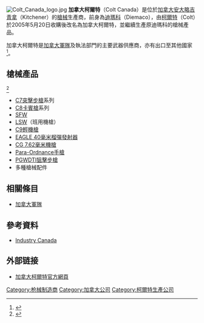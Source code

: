 [[File:Colt_Canada_logo.jpg|thumb]]
{{noteTA
|G1=軍事
|G2=長度單位
|G3=Firearms
}}
'''加拿大柯爾特'''（Colt Canada）是位於[[加拿大|加拿大]][[安大略省|安大略]][[吉青拿|吉青拿]]（Kitchener）的[[槍械|槍械]]生產商，前身為[[迪瑪科|迪瑪科]]（Diemaco），由[[柯爾特|柯爾特]]（Colt）於2005年5月20日收購後改名為加拿大柯爾特，並繼續生產原迪瑪科的槍械產品。

加拿大柯爾特是[[加拿大軍隊|加拿大軍隊]]及執法部門的主要武器供應商，亦有出口至其他國家<ref>{{Cite web |url=http://www.coltcanada.com/ |title=Colt Canada |accessdate=2008-09-09 |archive-date=2011-02-23 |archive-url=https://web.archive.org/web/20110223103816/http://coltcanada.com/ |dead-url=no }}</ref>。

== 槍械產品 ==
<ref>{{Cite web |url=http://www.coltcanada.com/ |title=coltcanada.com |accessdate=2008-09-09 |archive-date=2011-02-23 |archive-url=https://web.archive.org/web/20110223103816/http://coltcanada.com/ |dead-url=no }}</ref>
* [[C7突擊步槍|C7突擊步槍]]系列
* [[C8卡賓槍|C8卡賓槍]]系列
* [[C8卡賓槍|SFW]]
* [[C7突擊步槍|LSW]]（班用機槍）
* [[C9輕機槍|C9輕機槍]]
* [[EAGLE附加型榴彈發射器|EAGLE 40毫米榴彈發射器]]
* [[CG_7.62毫米機槍|CG 7.62毫米機槍]]
* [[M1911手槍|Para-Ordnance手槍]]
* [[C14大灰狼狙擊步槍|PGWDTI狙擊步槍]]
* 多種槍械配件

== 相關條目 ==
* [[加拿大軍隊|加拿大軍隊]]

== 參考資料 ==
<div class="references-small">
<references />
* [https://web.archive.org/web/20070312015250/http://strategis.ic.gc.ca/app/ccc/search/navigate.do?language=eng&portal=1&subPortal=&estblmntNo=900879580000&profile=completeProfile Industry Canada]
</div>

== 外部链接 ==
* [http://www.coltcanada.com/ 加拿大柯爾特官方網頁]{{Wayback|url=http://www.coltcanada.com/ |date=20110223103816 }}

[[Category:枪械制造商|Category:枪械制造商]]
[[Category:加拿大公司|Category:加拿大公司]]
[[Category:柯爾特生產公司|Category:柯爾特生產公司]]